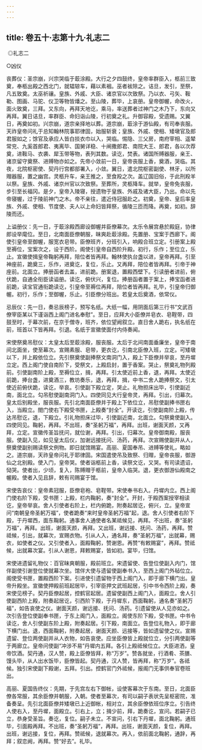 ```yaml
---
---
---
```

title: 卷五十·志第十九·礼志二
---

 ◎礼志二

○凶仪

丧葬仪：圣宗崩，兴宗哭临于菆涂殿。大行之夕四鼓终，皇帝率群臣入，柩前三致奠，奉柩出殿之西北门，就辒辌车，藉以素裀。巫者袚除之。诘旦，发引，至祭，凡五致奠。太巫祈禳。皇族、外戚、大臣、诸京官以次致祭。乃以衣、弓矢、鞍勒、图画、马驼、仪卫等物皆燔之。至山陵，葬毕，上哀册。皇帝御幄，命改火，面火致奠，三拜。又东向，再拜天地讫，乘马，率送葬者过神门之木乃下，东向又再拜。翼日诘旦，率群臣、命妇诣山陵，行初奠之礼。升御容殿，受遗赐。又翼日，再奠如初。兴宗崩，道宗亲择地以葬。道宗崩，菆涂于游仙殿，有司奉丧服。天祚皇帝问礼于总知翰林院事耶律固，始服斩衰；皇族、外戚、使相、矮墩官及郎君服如之；馀官及承应人皆白掞衣巾以入，哭临。惕隐、三父房，南府宰相、遥辇常兖、九奚首郎君、夷离毕、国舅详稳、十闸撒郎君、南院大王、郎君，各以次荐奠，进鞍马、衣袭、犀玉带等物，表列其数。读讫，焚表。诸国所赙器服，亲王、诸京留守奠祭、进赙物亦如之。先帝小敛前一日，皇帝丧服上香，奠酒，哭临。其夜，北院枢密使、契丹行宫都部署入，小敛。翼日，遣北院枢密副使、林牙，以所赗器服，置之幽宫。灵柩升车，亲王推之，至食羖之次。盖辽国旧俗，于此刑羖羊以祭。皇族、外戚、诸京州官以次致祭。至葬所，灵柩降车。就举，皇帝免丧服，步引至长福冈。是夕，皇帝入陵寝，授遗物于皇族、外戚及诸大臣，乃出。命以先帝寝幄，过于陵前神门之木。帝不亲往，遣近侍冠服赴之。初奠，皇帝、皇后率皇族、外戚、使相、节度使、夫人以上命妇皆拜祭，循陵三匝而降。再奠，如初。辞陵而还。

上谥册仪：先一日，于菆涂殿西廊设御幄并臣僚幕次。太乐令展宫悬於殿庭，协律郎设举麾位。至日，北南面臣僚朝服，昧爽赴菆涂殿。先置册、宝案于西廊下。阁使引皇帝至御幄，服宽衣皂带。臣僚班齐，分班引入，响殿合班立定。引册案上殿至褥位，宝案次之，设于西阶。阁使引皇帝自西阶升殿。初行，乐作；至位立，乐止。宣徽使揖皇帝鞠躬再拜，陪位者皆再拜。翰林使执台盏以进，皇帝再拜。引至神座前，跪奠三，乐作，进奠讫，复位，乐止。又再拜，陪位者皆再拜。引帝于神座前。北面立。捧册函者去盖，进前跪。册案退，置殿西壁下。引读册者进前，俯伏跪，自通全衔臣读谥册。读讫，俯伏兴，复位。捧册函者置于案上，捧宝函者进前跪，读宝官通衔跪读讫，引皇帝至褥位再拜，陪位者皆再拜。礼毕，引皇帝归御幄。初行，乐作；至御幄，乐止。引臣僚分班出。若皇太后奠酒，依常仪。

忌辰仪：先一日，奏忌辰榜子，预写名纸。大纸一幅，用阴面后第三行书“文武百僚宰臣某以下谨诣西上阁门进名奉慰”。至日，应拜大小臣僚并皂衣、皂鞓带，四鼓至时，于幕次前，在京于僧寺，班齐，依位望阙叙立。直日舍人跪右，执名纸在前，班首以下皆再拜。引退。名纸于宣徽使面付内侍奏闻。

宋使祭奠吊慰仪：太皇太后至菆涂殿，服丧服。太后于北间南面垂廉坐，皇帝于南间北面坐，使至幕次。宣赐素服、皂带，更衣讫，引南北臣僚入班，立定。可矮墩以下，并上殿依位立。先引祭奠使副捧祭文南洞门入，殿上下臣僚并举哀，至丹墀立定。西上阁门使自南阶下，受祭文，上殿启封，置于香案。哭止，祭奠礼物列殿前。引使副南阶上殿，至褥位立，揖，再拜。引太使近前上香，退，再拜。太使近前跪，捧台盏，进奠酒三，教坊奏乐，退，再拜，揖，中书二舍人跪捧祭文，引太使近前俯伏跪，读讫，举哀。引使副下殿立定，哭止。礼物担床出毕，引使副近南，面北立。勾吊慰使副南洞门入。四使同见大行皇帝灵，再拜。引出，归幕次。皇太后别殿坐，服丧服。先引北南面臣僚并于殿上下依位立，吊慰使副捧书匣右入，当殿立。閤门使右下殿受书匣，上殿奏“封全”。开读讫，引使副南阶上殿，传达吊慰讫，退，下殿立。引礼物担床过毕，引使副近南，北面立。勾祭奠使副入。四使同见。鞠躬，再拜。不出班，奏“圣躬万福”，再拜。出班，谢面天颜，又再拜，立定。宣徽传圣旨抚问，就位谢，再拜。引出，归幕次。皇帝御南殿，服丧服。使副入见，如见皇太后仪，加谢远接抚问、汤药，再拜。次宣赐使副并从人，祭奠使副别赐读祭文例物。即日就馆赐宴。高丽、夏国奉吊、进赙等使礼，略如之。道宗崩，天祚皇帝问礼于耶律固。宋国遣使吊及致祭、归赗，皇帝丧服，御游仙之北别殿。使入门，皇帝哭。使者诣柩前上香，读祭文讫，又哭。有司读遗诏，恸哭。使者出，少顷，复入，陈赙赗于柩前，皇帝入临哭。退，更衣御游仙殿南之幄殿。使者入见且辞，敕有司赐宴于馆。

宋使告哀仪：皇帝素冠服，臣僚皂袍、皂鞓带。宋使奉书右入。丹墀内立。西上阁门使右阶下殿，受书匣：上殿，栏内鞠躬，奏“封全”。开封，于殿西案授宰相读讫，皇帝举哀。舍人引使者右阶上，栏内俯跪，附奏起居讫，俯兴，立。皇帝宣问“南朝皇帝圣躬万福”，使者跪奏“来时皇帝圣躬万福”起，退。舍人引使者右阶下殿，于丹墀西，面东鞠躬。通事舍人通使者名某祗候见，再拜。不出班，奏“圣躬万福”，再拜。出班，谢面天颜，再拜。又出班，谢远接、抚问、汤药，再拜。赞祗候，引出，就幕次，宣赐衣物。引从人入，通名拜，奏“圣躬万福”，出就幕，赐衣，如使者之仪。又引使者入，面殿鞠躬，赞谢恩。再赞“有敕赐宴”，再拜。赞祗候，出就幕次宴。引从人谢恩，拜敕赐宴，皆如初。宴毕，归馆。

宋使进遗留礼物仪：百官昧爽朝服，殿前班立。宋遗留使、告登位使副入内门，馆伴副使引谢登位使就幕次坐。馆伴大使与遗留使副奉书入，至西上阁门外毡位立。阁使受书匣，置殿西阶下案。引进使引遗留物于西上阁门入，即于廊下横门出。皇帝升殿坐。宣徽使押殿前班起居毕，引宰臣押文武班起居，引中书令西阶上殿，奏宋使见榜子。契丹臣僚起居，控鹤官起居。遗留使副西上阁门入，面殿立。舍人引使副西阶上殿，附奏起居讫，引西阶下殿，于丹墀东，西面鞠躬，通名奏“圣躬万福”，如告哀使之仪。谢面天颜，谢远接、抚问、汤药。引遗留使从人见亦如之。次引告登位使副奉书匣，于东上阁门入，面殿立。阁使东阶下殿，受书匣。中书令读讫，舍人引使副东阶上殿，附奏起居。引下殿，南面立。告登位礼物入，即于廊下横门出。退，西面鞠躬，附奏起居，谢面天颜、远接等，皆如遗留使之仪。宣赐遗留、登位两使副并从人衣物，如告哀使。应坐臣僚皆上殿就位立，分引两使副等于两廊立。皇帝问使副“冲涉不易”丹墀内五拜。各引上殿祗候位立。大臣进洒，皇帝饮酒。契丹通，汉人赞，殿上臣僚皆拜，称“万岁”。赞各就坐，行酒肴、茶膳、馒头毕，从人出水饭毕，臣僚皆起。契丹通，汉人赞，皆再拜，称“万岁”。各祗候。独引宋使副下殿谢，五拜。引出。控鹤官门外祗候，报阁门无事供奉官卷班出。

高丽、夏国告终仪：先期，于先宫左右下御帐，设使客幕次于东南。至日，北面臣僚各常服，其余臣僚并朝服，入朝。使者至幕次，有司以嗣子表状先呈枢密院，准备奏呈。先引北面臣僚并矮墩已上近御帐，相对立，其余臣僚依班位序立。引告终人使右入，至丹墀，面殿立。引右上，立；揖少前，拜，跪奏讫，宣问。若嗣子已立，恭身受圣旨。奏讫，复位。嗣子未立。不宣问，引右下丹墀，面北鞠躬。通班毕，引面殿再拜。不出班，奏“圣躬万福”，再拜。出班，谢面天颜，复位，再拜。出班，谢远接，复位，再拜。赞祗候，退就幕次。再入，依前面北鞠躬，通辞，再拜；叙恋阙，再拜。赞“好去”。礼毕。

